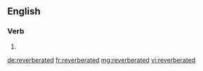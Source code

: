 ==English==

===Verb===
{{head|en|verb form}}

# {{en-past of|reverberate}}

[[de:reverberated]]
[[fr:reverberated]]
[[mg:reverberated]]
[[vi:reverberated]]